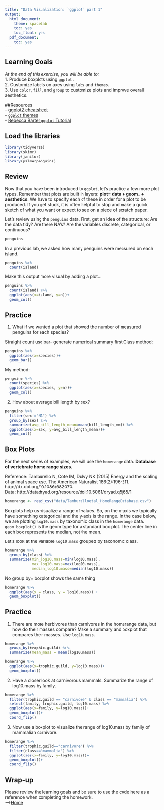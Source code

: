 ```yaml
---
title: "Data Visualization: `ggplot` part 1"
output:
  html_document:
    theme: spacelab
    toc: yes
    toc_float: yes
  pdf_document:
    toc: yes
---
```


## Learning Goals
*At the end of this exercise, you will be able to:*    
1. Produce boxplots using `ggplot.`  
2. Customize labels on axes using `labs` and `themes`.  
3. Use `color`, `fill`, and `group` to customize plots and improve overall aesthetics.  

##Resources  
- [ggplot2 cheatsheet](https://www.rstudio.com/wp-content/uploads/2015/03/ggplot2-cheatsheet.pdf)  
- [`ggplot` themes](https://ggplot2.tidyverse.org/reference/ggtheme.html)  
- [Rebecca Barter `ggplot` Tutorial](http://www.rebeccabarter.com/blog/2017-11-17-ggplot2_tutorial/)  

## Load the libraries
```r
library(tidyverse)
library(skimr)
library(janitor)
library(palmerpenguins)
```

## Review
Now that you have been introduced to `ggplot`, let's practice a few more plot types. Remember that plots are built in layers: **plot= data + geom_ + aesthetics**. We have to specify each of these in order for a plot to be produced. If you get stuck, it is often helpful to stop and make a quick sketch of what you want or expect to see on a piece of scratch paper.  

Let's review using the `penguins` data. First, get an idea of the structure: Are the data tidy? Are there NA's? Are the variables discrete, categorical, or continuous?
```r
penguins
```

In a previous lab, we asked how many penguins were measured on each island.
```r
penguins %>% 
  count(island)
```

Make this output more visual by adding a plot...
```r
penguins %>% 
  count(island) %>% 
  ggplot(aes(x=island, y=n))+
  geom_col()
```

## Practice
1. What if we wanted a plot that showed the number of measured penguins for each species?

Straight count use bar- generate numerical summary first
Class method:
```r
penguins %>%
  ggplot(aes(x=species))+
  geom_bar()
```

My method:
```r
penguins %>%
  count(species) %>%
  ggplot(aes(x=species, y=n))+
  geom_col()
```

2. How about average bill length by sex?
```r
penguins %>%
  filter(sex!="NA") %>%
  group_by(sex) %>%
  summarize(avg_bill_length_mean=mean(bill_length_mm)) %>%
  ggplot(aes(x=sex, y=avg_bill_length_mean))+
  geom_col()
```


## Box Plots
For the next series of examples, we will use the `homerange` data.  **Database of vertebrate home range sizes.**   

Reference: Tamburello N, Cote IM, Dulvy NK (2015) Energy and the scaling of animal space use. The American Naturalist 186(2):196-211. http://dx.doi.org/10.1086/682070.  
Data: http://datadryad.org/resource/doi:10.5061/dryad.q5j65/1  

```r
homerange <- read_csv("data/Tamburelloetal_HomeRangeDatabase.csv")
```

Boxplots help us visualize a range of values. So, on the x-axis we typically have something categorical and the y-axis is the range. In the case below, we are plotting `log10.mass` by taxonomic class in the `homerange` data. `geom_boxplot()` is the geom type for a standard box plot. The center line in each box represents the median, not the mean.

Let's look at the variable `log10.mass` grouped by taxonomic class.
```r
homerange %>% 
  group_by(class) %>% 
  summarize(min_log10.mass=min(log10.mass),
            max_log10.mass=max(log10.mass),
            median_log10.mass=median(log10.mass))
```

No group by= boxplot shows the same thing
```r
homerange %>% 
  ggplot(aes(x = class, y = log10.mass)) +
  geom_boxplot()
```

## Practice
1. There are more herbivores than carnivores in the homerange data, but how do their masses compare? Make a summary and boxplot that compares their masses. Use `log10.mass`.
```r
homerange %>%
  group_by(trophic.guild) %>%
  summarize(mean_mass = mean(log10.mass))
```


```r
homerange %>%
  ggplot(aes(x=trophic.guild, y=log10.mass))+
  geom_boxplot()
```


2. Have a closer look at carnivorous mammals. Summarize the range of log10.mass by family.
```r
homerange %>%
  filter(trophic.guild == "carnivore" & class == "mammalia") %>%
  select(family, trophic.guild, log10.mass) %>%
  ggplot(aes(x=family, y=log10.mass))+
  geom_boxplot()+
  coord_flip()
```


3. Now use a boxplot to visualize the range of log10.mass by family of mammalian carnivore.
```r
homerange %>%
  filter(trophic.guild=="carnivore") %>%
  filter(class=="mammalia") %>%
  ggplot(aes(x=family, y=log10.mass))+
  geom_boxplot()+
  coord_flip()
```


## Wrap-up  
Please review the learning goals and be sure to use the code here as a reference when completing the homework.  
-->[Home](https://jmledford3115.github.io/datascibiol/)